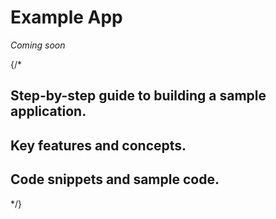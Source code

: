 # Example App

_Coming soon_

{/*
## Step-by-step guide to building a sample application.

## Key features and concepts.

## Code snippets and sample code.
*/}